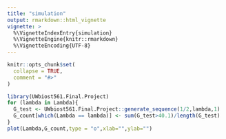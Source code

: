 ```yaml
---
title: "simulation"
output: rmarkdown::html_vignette
vignette: >
  %\VignetteIndexEntry{simulation}
  %\VignetteEngine{knitr::rmarkdown}
  %\VignetteEncoding{UTF-8}
---
```


```r
knitr::opts_chunk$set(
  collapse = TRUE,
  comment = "#>"
)
```

```r
library(UWbiost561.Final.Project)
for (lambda in Lambda){
  G_test <- UWbiost561.Final.Project::generate_sequence(1/2,lambda,1)
  G_count[which(Lambda == lambda)] <- sum(G_test>40.1)/length(G_test)
}
plot(Lambda,G_count,type = "o",xlab="",ylab="")

```

